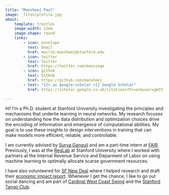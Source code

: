 ```yaml
---
title: "Mansheej Paul"
image: _files/profile.jpg
about:
    template: trestles
    image-width: 12em
    image-shape: round
    links:
        - icon: envelope
          text: Email
          href: mailto:mansheej@stanford.edu
        - icon: twitter
          text: Twitter
          href: https://twitter.com/mansiege
        - icon: github
          text: GitHub
          href: https://github.com/mansheej
        - text: "{{< ai google-scholar >}} Google Scholar"
          href: https://scholar.google.co.uk/citations?hl=en&user=gmZt3VgAAAAJ&view_op=list_works&sortby=pubdate
        
---
```


_Hi!_ I'm a Ph.D. student at Stanford University investigating the principles and mechanisms that underlie
learning in neural networks. My research focuses on understanding how the data distribution and optimization choices
drive the encoding of information and emergence of computational abilities. My goal is to use these insights to design
interventions in training that can make models more efficient, reliable, and controllable.

I am currently advised by [Surya Ganguli](https://ganguli-gang.stanford.edu/surya.html) and am a part-time intern at 
[FAIR](https://ai.facebook.com/). Previously, I was at the [RegLab](https://reglab.stanford.edu/) at Stanford 
University where I worked with partners at the Internal Revenue Service and Deparment of Labor on using machine 
learning to optimally allocate scarse government resources.

I have also volunteered for [SF New Deal](https://sfnewdeal.org/) where I helped research and draft their [economic
impact report](https://static1.squarespace.com/static/5e75a094a5e7414c1d12b773/t/5f8ddd68286841680af0c5ef/1603132818535/impact-report).
Whenever I get the chance, I like to go out social dancing and am part of [Cardinal West Coast Swing](https://www.facebook.com/cardinalswing/) and the [Stanford Tango Club](https://www.facebook.com/groups/StanfordTangoClub/?mibextid=6NoCDW).